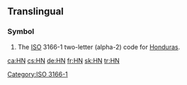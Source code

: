 {{also|hN|.hn}}
==Translingual==

===Symbol===
{{head|mul|symbol}}
# The [[ISO]] 3166-1 two-letter (alpha-2) code for [[Honduras]].

[[Category:ISO 3166-1]]

[[ca:HN]]
[[cs:HN]]
[[de:HN]]
[[fr:HN]]
[[sk:HN]]
[[tr:HN]]
